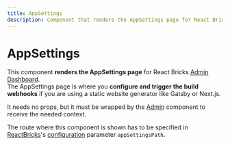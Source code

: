 ```yaml
---
title: AppSettings
description: Component that renders the AppSettings page for React Bricks Admin Dashboard
---
```


# AppSettings

This component **renders the AppSettings page** for React Bricks [Admin Dashboard](/docs/admin-dashboard/overview).  
The AppSettings page is where you **configure and trigger the build webhooks** if you are using a static website generator like Gatsby or Next.js.

It needs no props, but it must be wrapped by the [Admin](admin) component to receive the needed context.

The route where this component is shown has to be specified in [ReactBricks](react-bricks)'s [configuration](/docs/configuration/configuration) parameter `appSettingsPath`.
